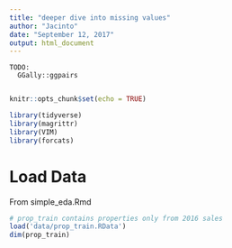 ```yaml
---
title: "deeper dive into missing values"
author: "Jacinto"
date: "September 12, 2017"
output: html_document
---
```


```
TODO:
  GGally::ggpairs


```

```r
knitr::opts_chunk$set(echo = TRUE)
```

```r
library(tidyverse)
library(magrittr)
library(VIM)
library(forcats)
```

# Load Data 
From simple_eda.Rmd
```r
# prop_train contains properties only from 2016 sales
load('data/prop_train.RData')
dim(prop_train)
```

```r

```

